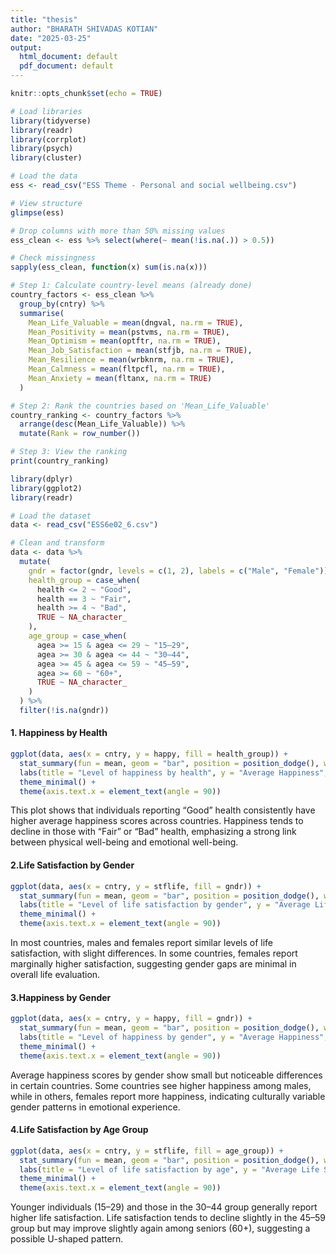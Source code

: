 ```yaml
---
title: "thesis"
author: "BHARATH SHIVADAS KOTIAN"
date: "2025-03-25"
output:
  html_document: default
  pdf_document: default
---
```


```r
knitr::opts_chunk$set(echo = TRUE)
```


```r
# Load libraries
library(tidyverse)
library(readr)
library(corrplot)
library(psych)
library(cluster)

```


```r
# Load the data
ess <- read_csv("ESS Theme - Personal and social wellbeing.csv")

# View structure
glimpse(ess)

# Drop columns with more than 50% missing values
ess_clean <- ess %>% select(where(~ mean(!is.na(.)) > 0.5))

# Check missingness
sapply(ess_clean, function(x) sum(is.na(x)))

```





```r
# Step 1: Calculate country-level means (already done)
country_factors <- ess_clean %>%
  group_by(cntry) %>%
  summarise(
    Mean_Life_Valuable = mean(dngval, na.rm = TRUE),
    Mean_Positivity = mean(pstvms, na.rm = TRUE),
    Mean_Optimism = mean(optftr, na.rm = TRUE),
    Mean_Job_Satisfaction = mean(stfjb, na.rm = TRUE),
    Mean_Resilience = mean(wrbknrm, na.rm = TRUE),
    Mean_Calmness = mean(fltpcfl, na.rm = TRUE),
    Mean_Anxiety = mean(fltanx, na.rm = TRUE)
  )

# Step 2: Rank the countries based on 'Mean_Life_Valuable'
country_ranking <- country_factors %>%
  arrange(desc(Mean_Life_Valuable)) %>%
  mutate(Rank = row_number())

# Step 3: View the ranking
print(country_ranking)

```










```r
library(dplyr)
library(ggplot2)
library(readr)

# Load the dataset
data <- read_csv("ESS6e02_6.csv")

# Clean and transform
data <- data %>%
  mutate(
    gndr = factor(gndr, levels = c(1, 2), labels = c("Male", "Female")),
    health_group = case_when(
      health <= 2 ~ "Good",
      health == 3 ~ "Fair",
      health >= 4 ~ "Bad",
      TRUE ~ NA_character_
    ),
    age_group = case_when(
      agea >= 15 & agea <= 29 ~ "15–29",
      agea >= 30 & agea <= 44 ~ "30–44",
      agea >= 45 & agea <= 59 ~ "45–59",
      agea >= 60 ~ "60+",
      TRUE ~ NA_character_
    )
  ) %>%
  filter(!is.na(gndr))  


```
#### 1. Happiness by Health
```r
ggplot(data, aes(x = cntry, y = happy, fill = health_group)) +
  stat_summary(fun = mean, geom = "bar", position = position_dodge(), width = 0.7) +
  labs(title = "Level of happiness by health", y = "Average Happiness", fill = "Health") +
  theme_minimal() +
  theme(axis.text.x = element_text(angle = 90))

```

This plot shows that individuals reporting "Good" health consistently have higher average happiness scores across countries. Happiness tends to decline in those with "Fair" or "Bad" health, emphasizing a strong link between physical well-being and emotional well-being.

#### 2.Life Satisfaction by Gender
```r
ggplot(data, aes(x = cntry, y = stflife, fill = gndr)) +
  stat_summary(fun = mean, geom = "bar", position = position_dodge(), width = 0.7) +
  labs(title = "Level of life satisfaction by gender", y = "Average Life Satisfaction", fill = "Gender") +
  theme_minimal() +
  theme(axis.text.x = element_text(angle = 90))

```

In most countries, males and females report similar levels of life satisfaction, with slight differences. In some countries, females report marginally higher satisfaction, suggesting gender gaps are minimal in overall life evaluation.

#### 3.Happiness by Gender
```r
ggplot(data, aes(x = cntry, y = happy, fill = gndr)) +
  stat_summary(fun = mean, geom = "bar", position = position_dodge(), width = 0.7) +
  labs(title = "Level of happiness by gender", y = "Average Happiness", fill = "Gender") +
  theme_minimal() +
  theme(axis.text.x = element_text(angle = 90))

```

Average happiness scores by gender show small but noticeable differences in certain countries. Some countries see higher happiness among males, while in others, females report more happiness, indicating culturally variable gender patterns in emotional experience.


#### 4.Life Satisfaction by Age Group
```r
ggplot(data, aes(x = cntry, y = stflife, fill = age_group)) +
  stat_summary(fun = mean, geom = "bar", position = position_dodge(), width = 0.8) +
  labs(title = "Level of life satisfaction by age", y = "Average Life Satisfaction", fill = "Age Group") +
  theme_minimal() +
  theme(axis.text.x = element_text(angle = 90))

```

Younger individuals (15–29) and those in the 30–44 group generally report higher life satisfaction. Life satisfaction tends to decline slightly in the 45–59 group but may improve slightly again among seniors (60+), suggesting a possible U-shaped pattern.

